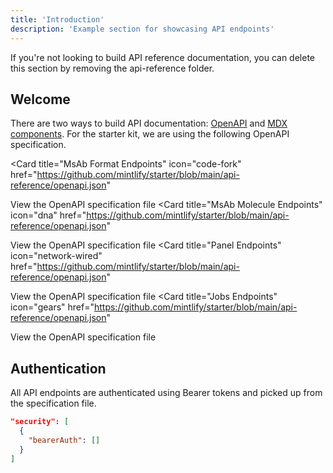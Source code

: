 ```yaml
---
title: 'Introduction'
description: 'Example section for showcasing API endpoints'
---
```


<Note>
  If you're not looking to build API reference documentation, you can delete
  this section by removing the api-reference folder.
</Note>

## Welcome

There are two ways to build API documentation: [OpenAPI](https://mintlify.com/docs/api-playground/openapi/setup) and [MDX components](https://mintlify.com/docs/api-playground/mdx/configuration). For the starter kit, we are using the following OpenAPI specification.

<Card
  title="MsAb Format Endpoints"
  icon="code-fork"
  href="https://github.com/mintlify/starter/blob/main/api-reference/openapi.json"
>
  View the OpenAPI specification file
</Card>
<Card
  title="MsAb Molecule Endpoints"
  icon="dna"
  href="https://github.com/mintlify/starter/blob/main/api-reference/openapi.json"
>
  View the OpenAPI specification file
</Card>
<Card
  title="Panel Endpoints"
  icon="network-wired"
  href="https://github.com/mintlify/starter/blob/main/api-reference/openapi.json"
>
  View the OpenAPI specification file
</Card>
<Card
  title="Jobs Endpoints"
  icon="gears"
  href="https://github.com/mintlify/starter/blob/main/api-reference/openapi.json"
>
  View the OpenAPI specification file
</Card>


## Authentication

All API endpoints are authenticated using Bearer tokens and picked up from the specification file.

```json
"security": [
  {
    "bearerAuth": []
  }
]
```
